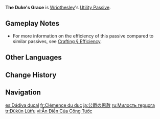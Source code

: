 {{Talent Infobox
|image         = Talent The Duke's Grace.png
|character     = Wriothesley
|type          = Utility Passive
|info          = When Wriothesley crafts [[Weapon Ascension Materials]], he has a 10% chance to receive double the product.
|utility1      = Crafting
|utility2      = Weapon Ascension Material
|utility3      = Weapon Ascension Material Double Product
}}
{{Description|"So as to be ready for anything, Wriothesley makes the most out of any opportunity to prepare."|2=[[Dainsleif]] in [https://youtu.be/lZqHPOPA-T0 Collected Miscellany - "Wriothesley: New Age, New Order"]}}
'''The Duke's Grace''' is [[Wriothesley]]'s [[Utility Passive]].

==Gameplay Notes==
* For more information on the efficiency of this passive compared to similar passives, see [[Crafting#Efficiency|Crafting § Efficiency]].
{{Talents by Category List|Weapon Ascension Material Double Product Talents|header=identical|nottitle=The Duke's Grace}}

==Other Languages==
{{Other Languages
|en      = The Duke's Grace
|zhs     = 公爵的恩馈
|zhs_rm  = Gōngjué de Ēnkuì
|zht     = 公爵的恩饋
|zht_rm  = Gōngjué de Ēnkuì
|zh_tl   = 
|ja      = 公爵の恩赦
|ja_rm   = Koushaku no Onsha
|ja_tl   = The Duke's Amnesty
|ko      = 공작의 은혜
|ko_rm   = 
|ko_tl   = 
|es      = Dádiva ducal
|es_tl   = Ducal Gift
|fr      = Clémence du duc
|fr_tl   = The Duke's Clemency
|ru      = Милость герцога
|ru_tl   = The Duke's Grace
|th      = The Duke's Grace
|vi      = Ẩn Điển Của Công Tước
|vi_tl   = 
|de      = Die Gunst des Herzogs
|de_tl   = The Grace of the Duke
|id      = The Duke's Grace
|pt      = Graça do Duque
|pt_tl   = 
|tr      = Dükün Lütfu
|tr_tl   = 
|it      = Grazia del Duca
|it_tl   = The Duke's Grace
}}

==Change History==
{{Change History|4.1}}

==Navigation==
{{Talent Navbox|Wriothesley}}

[[es:Dádiva ducal]]
[[fr:Clémence du duc]]
[[ja:公爵の恩赦]]
[[ru:Милость герцога]]
[[tr:Dükün Lütfu]]
[[vi:Ẩn Điển Của Công Tước]]
